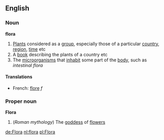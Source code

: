 ==English==

===Noun===
'''flora'''
#[[Plant]]s considered as a [[group]], especially those of a particular [[country]], [[region]], [[time]] etc
#A [[book]] describing the plants of a country etc
#The [[microorganism]]s that [[inhabit]] some part of the [[body]], such as ''intestinal flora''

====Translations====
*French: [[flore]] ''f''

===Proper noun===
'''Flora'''
#(''Roman mythology'') The [[goddess]] of [[flower]]s

[[de:Flora]]
[[nl:flora]]
[[pl:Flora]]